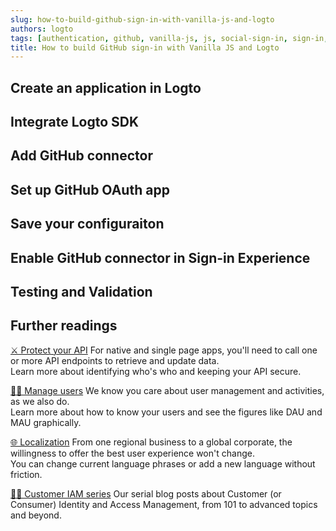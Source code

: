 ```yaml
---
slug: how-to-build-github-sign-in-with-vanilla-js-and-logto
authors: logto
tags: [authentication, github, vanilla-js, js, social-sign-in, sign-in, login]
title: How to build GitHub sign-in with Vanilla JS and Logto
---
```


<!--
  We have to divide templates into sections because imported mdx will not show in the TOC.
  There's no way to customize TOC either. :-)

  @see https://github.com/facebook/docusaurus/issues/3915
-->



<!-- truncate -->

<Intro connector={connector} sdk="Vanilla JS" link="https://en.wikipedia.org/wiki/ECMAScript" />

## Create an application in Logto

<CreateApplication type="Single page app" framework="Vanilla JS" />

## Integrate Logto SDK

<IntegrateSdk />

## Add GitHub connector

<AddSocialConnector connector={connector} />

## Set up GitHub OAuth app

<ConnectorGuide />

## Save your configuraiton

<SaveYourConfiguration connector={connector} />

## Enable GitHub connector in Sign-in Experience

<EnableSocialConnector connector={connector} />

## Testing and Validation

<TestingAndValidation connector={connector} sdk="Vanilla JS" />

## Further readings

[⚔️ Protect your API](/docs/recipes/protect-your-api/) For native and single page apps, you'll need to call one or more API endpoints to retrieve and update data.<br/>
Learn more about identifying who's who and keeping your API secure.

[🧑‍🚀 Manage users](/docs/recipes/manage-users/) We know you care about user management and activities, as we also do.<br/>
Learn more about how to know your users and see the figures like DAU and MAU graphically.

[🌐 Localization](/docs/recipes/customize-sie/localized-language) From one regional business to a global corporate, the willingness to offer the best user experience won't change.<br/>
You can change current language phrases or add a new language without friction.

[🧑‍🎓 Customer IAM series](/blog/tags/ciam) Our serial blog posts about Customer (or Consumer) Identity and Access Management, from 101 to advanced topics and beyond.
